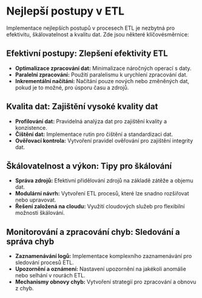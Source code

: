 # Nejlepší postupy v ETL

Implementace nejlepších postupů v procesech ETL je nezbytná pro efektivitu, škálovatelnost a kvalitu dat. Zde jsou některé klíčové ​​směrnice:

## Efektivní postupy: Zlepšení efektivity ETL

- **Optimalizace zpracování dat:** Minimalizace náročných operací s daty.
- **Paralelní zpracování:** Použití paralelismu k urychlení zpracování dat.
- **Inkrementální načítání:** Načítání pouze nových nebo změněných dat, pokud je to možné, pro úsporu času a zdrojů.

## Kvalita dat: Zajištění vysoké kvality dat

- **Profilování dat:** Pravidelná analýza dat pro zajištění kvality a konzistence.
- **Čištění dat:** Implementace rutin pro čištění a standardizaci dat.
- **Ověřovací kontrola:** Vytvoření pravidel ověřování pro zajištění integrity dat.

## Škálovatelnost a výkon: Tipy pro škálování

- **Správa zdrojů:** Efektivní přidělování zdrojů na základě zátěže a objemu dat.
- **Modulární návrh:** Vytvoření ETL procesů, které lze snadno rozšiřovat nebo upravovat.
- **Řešení založená na cloudu:** Využití cloudových služeb pro flexibilní možnosti škálování.

## Monitorování a zpracování chyb: Sledování a správa chyb

- **Zaznamenávání logů:** Implementace komplexního zaznamenávání pro sledování procesů ETL.
- **Upozornění a oznámení:** Nastavení upozornění na jakékoli anomálie nebo selhání v rourách ETL.
- **Mechanismy obnovy chyb:** Vytvoření strategií pro zpracování a obnovu z chyb.